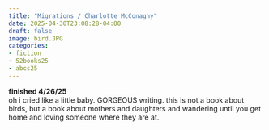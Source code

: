 ```yaml
---
title: "Migrations / Charlotte McConaghy"
date: 2025-04-30T23:08:28-04:00
draft: false
image: bird.JPG
categories:
- fiction
- 52books25
- abcs25
---
```

**finished 4/26/25** \
oh i cried like a little baby. GORGEOUS writing. this is not a book about birds, but a book about mothers and daughters and wandering until you get home and loving someone where they are at. 
